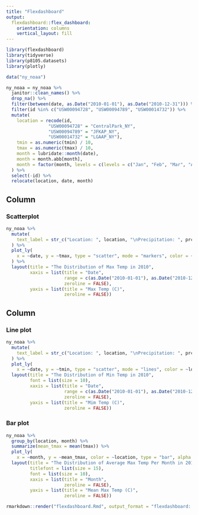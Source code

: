 ```yaml
---
title: "Flexdashboard"
output: 
  flexdashboard::flex_dashboard:
    orientation: columns
    vertical_layout: fill
---
```


```r
library(flexdashboard)
library(tidyverse)
library(p8105.datasets)
library(plotly)
```

```r
data("ny_noaa")

ny_noaa = ny_noaa %>%
  janitor::clean_names() %>%
  drop_na() %>%
  filter(between(date, as.Date("2010-01-01"), as.Date("2010-12-31"))) %>%
  filter(id %in% c("USW00094728", "USW00094789", "USW00014732")) %>%
  mutate(
    location = recode(id,
                "USW00094728" = "CentralPark_NY",
                "USW00094789" = "JFKAP_NY",
                "USW00014732" = "LGAAP_NY"),
    tmin = as.numeric(tmin) / 10,
    tmax = as.numeric(tmax) / 10,
    month = lubridate::month(date),
    month = month.abb[month],
    month = factor(month, levels = c(levels = c("Jan", "Feb", "Mar", "Apr", "May", "Jun", "Jul", "Aug", "Sep", "Oct", "Nov", "Dec"), ordered = TRUE))
  ) %>%
  select(-id) %>%
  relocate(location, date, month)
```


Column {data-width=650}
-----------------------------------------------------------------------

### Scatterplot

```r
ny_noaa %>%
  mutate(
    text_label = str_c("Location: ", location, "\nPrecipitation: ", prcp)
  ) %>%
  plot_ly(
    x = ~date, y = ~tmax, type = "scatter", mode = "markers", color = ~location, text = ~text_label, alpha = 0.5, colors = "viridis"
  ) %>%
  layout(title = "The Distribution of Max Temp in 2010",
         xaxis = list(title = "Date",
                      range = c(as.Date("2010-01-01"), as.Date("2010-12-31")),
                      zeroline = FALSE),
         yaxis = list(title = "Max Temp (C)",
                      zeroline = FALSE))
```

Column {data-width=350}
-----------------------------------------------------------------------

### Line plot

```r
ny_noaa %>%
  mutate(
    text_label = str_c("Location: ", location, "\nPrecipitation: ", prcp)
  ) %>%
  plot_ly(
    x = ~date, y = ~tmin, type = "scatter", mode = "lines", color = ~location, text = ~text_label, alpha = 0.7, colors = "viridis") %>%
  layout(title = "The Distribution of Min Temp in 2010",
         font = list(size = 10),
         xaxis = list(title = "Date",
                      range = c(as.Date("2010-01-01"), as.Date("2010-12-31")),
                      zeroline = FALSE),
         yaxis = list(title = "Mim Temp (C)",
                      zeroline = FALSE))
```

### Bar plot

```r
ny_noaa %>%
  group_by(location, month) %>%
  summarize(mean_tmax = mean(tmax)) %>%
  plot_ly(
    x = ~month, y = ~mean_tmax, color = ~location, type = "bar", alpha = 0.7, colors = "viridis") %>%
  layout(title = "The Distribution of Average Max Temp Per Month in 2010",
         titlefont = list(size = 15),
         font = list(size = 10),
         xaxis = list(title = "Month",
                      zeroline = FALSE),
         yaxis = list(title = "Mean Max Temp (C)",
                      zeroline = FALSE))
```

```r
rmarkdown::render("flexdashboard.Rmd", output_format = "flexdashboard::flex_dashboard")
```


